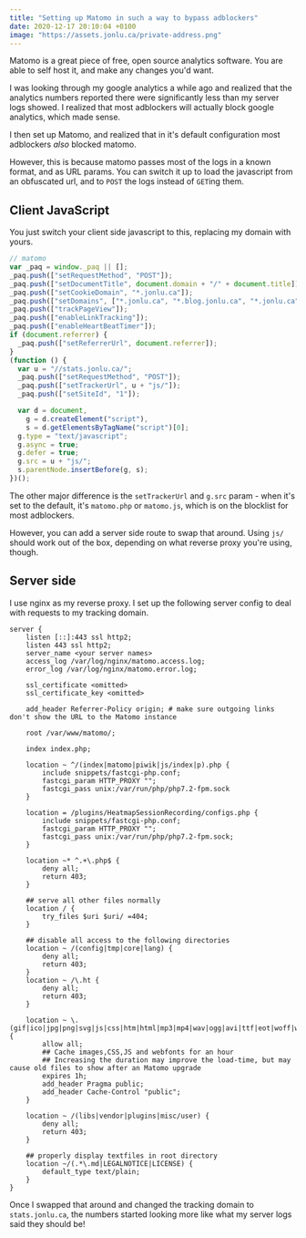 ```yaml
---
title: "Setting up Matomo in such a way to bypass adblockers"
date: 2020-12-17 20:10:04 +0100
image: "https://assets.jonlu.ca/private-address.png"
---
```


Matomo is a great piece of free, open source analytics software. You are able to self host it, and make any changes you'd want.

I was looking through my google analytics a while ago and realized that the analytics numbers reported there were significantly less than my server logs showed. I realized that most adblockers will actually block google analytics, which made sense.

I then set up Matomo, and realized that in it's default configuration most adblockers _also_ blocked matomo.

However, this is because matomo passes most of the logs in a known format, and as URL params. You can switch it up to load the javascript from an obfuscated url, and to `POST` the logs instead of `GET`ing them.

## Client JavaScript

You just switch your client side javascript to this, replacing my domain with yours.

```js
// matomo
var _paq = window._paq || [];
_paq.push(["setRequestMethod", "POST"]);
_paq.push(["setDocumentTitle", document.domain + "/" + document.title]);
_paq.push(["setCookieDomain", "*.jonlu.ca"]);
_paq.push(["setDomains", ["*.jonlu.ca", "*.blog.jonlu.ca", "*.jonlu.ca", "*.blog.jonlu.ca"]]);
_paq.push(["trackPageView"]);
_paq.push(["enableLinkTracking"]);
_paq.push(["enableHeartBeatTimer"]);
if (document.referrer) {
  _paq.push(["setReferrerUrl", document.referrer]);
}
(function () {
  var u = "//stats.jonlu.ca/";
  _paq.push(["setRequestMethod", "POST"]);
  _paq.push(["setTrackerUrl", u + "js/"]);
  _paq.push(["setSiteId", "1"]);

  var d = document,
    g = d.createElement("script"),
    s = d.getElementsByTagName("script")[0];
  g.type = "text/javascript";
  g.async = true;
  g.defer = true;
  g.src = u + "js/";
  s.parentNode.insertBefore(g, s);
})();
```

The other major difference is the `setTrackerUrl` and `g.src` param - when it's set to the default, it's `matomo.php` or `matomo.js`, which is on the blocklist for most adblockers.

However, you can add a server side route to swap that around. Using `js/` should work out of the box, depending on what reverse proxy you're using, though.

## Server side

I use nginx as my reverse proxy. I set up the following server config to deal with requests to my tracking domain.

```nginx
server {
    listen [::]:443 ssl http2;
    listen 443 ssl http2;
    server_name <your server names>
    access_log /var/log/nginx/matomo.access.log;
    error_log /var/log/nginx/matomo.error.log;

    ssl_certificate <omitted>
    ssl_certificate_key <omitted>

    add_header Referrer-Policy origin; # make sure outgoing links don't show the URL to the Matomo instance

    root /var/www/matomo/;

    index index.php;

    location ~ ^/(index|matomo|piwik|js/index|p).php {
        include snippets/fastcgi-php.conf;
        fastcgi_param HTTP_PROXY "";
        fastcgi_pass unix:/var/run/php/php7.2-fpm.sock
    }

    location = /plugins/HeatmapSessionRecording/configs.php {
        include snippets/fastcgi-php.conf;
        fastcgi_param HTTP_PROXY "";
        fastcgi_pass unix:/var/run/php/php7.2-fpm.sock;
    }

    location ~* ^.+\.php$ {
        deny all;
        return 403;
    }

    ## serve all other files normally
    location / {
        try_files $uri $uri/ =404;
    }

    ## disable all access to the following directories
    location ~ /(config|tmp|core|lang) {
        deny all;
        return 403;
    }
    location ~ /\.ht {
        deny all;
        return 403;
    }

    location ~ \.(gif|ico|jpg|png|svg|js|css|htm|html|mp3|mp4|wav|ogg|avi|ttf|eot|woff|woff2|json|p)$ {
        allow all;
        ## Cache images,CSS,JS and webfonts for an hour
        ## Increasing the duration may improve the load-time, but may cause old files to show after an Matomo upgrade
        expires 1h;
        add_header Pragma public;
        add_header Cache-Control "public";
    }

    location ~ /(libs|vendor|plugins|misc/user) {
        deny all;
        return 403;
    }

    ## properly display textfiles in root directory
    location ~/(.*\.md|LEGALNOTICE|LICENSE) {
        default_type text/plain;
    }
}
```

Once I swapped that around and changed the tracking domain to `stats.jonlu.ca`, the numbers started looking more like what my server logs said they should be!

<CustomImage file="matomo" alt="Screenshot of my matomo dashboard" />

